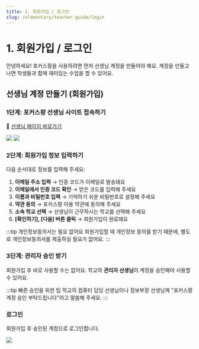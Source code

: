 ```yaml
---
title: 1. 회원가입 / 로그인
slug: /elementary/teacher-guide/login
---
```


<!-- title: 사이드바에서 표시되는 이름 -->


# 1. 회원가입 / 로그인

안녕하세요!
포커스팡을 사용하려면 먼저 선생님 계정을 만들어야 해요.
계정을 만들고 나면 학생들과 함께 재미있는 수업을 할 수 있어요.

## 선생님 계정 만들기 (회원가입)

### 1단계: 포커스팡 선생님 사이트 접속하기

🔗 [선생님 페이지 바로가기](https://teacher.focuspang.com/ko/login)

<Image src="/img/kr/elementary/teacher/01-01.jpg" size="lg" />
<Image src="/img/kr/elementary/teacher/01-02.jpg" size="lg" />

### 2단계: 회원가입 정보 입력하기

다음 순서대로 정보를 입력해 주세요:

1. **이메일 주소 입력** → 인증 코드가 이메일로 발송돼요
2. **이메일에서 인증 코드 확인** → 받은 코드를 입력해 주세요
3. **이름과 비밀번호 입력** → 기억하기 쉬운 비밀번호로 설정해 주세요
4. **약관 동의** → 포커스팡 이용 약관에 동의해 주세요
5. **소속 학교 선택** → 선생님이 근무하시는 학교를 선택해 주세요
6. **[확인하기], [다음] 버튼 클릭** → 회원가입이 완료돼요

:::tip 개인정보동의서는 필요 없어요
회원가입할 때 개인정보 동의를 받기 때문에, 별도로 개인정보동의서를 제출하실 필요가 없어요.
:::

### 3단계: 관리자 승인 받기

회원가입 후 바로 사용할 수는 없어요. 학교의 **관리자 선생님**이 계정을 승인해야 사용할 수 있어요.

:::tip 빠른 승인을 위한 팁
학교의 컴퓨터 담당 선생님이나 정보부장 선생님께 "포커스팡 계정 승인 부탁드립니다"라고 말씀해 주세요.
:::

### 로그인

회원가입 후 승인된 계정으로 로그인합니다.

<Image src="/img/kr/elementary/teacher/01-03.jpg" size="lg" />
